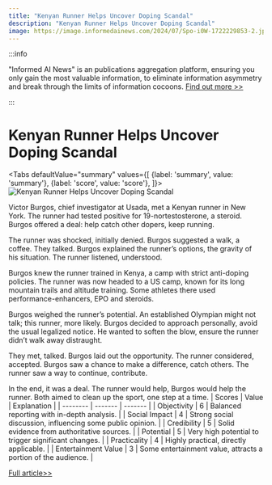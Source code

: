 ```yaml
---
title: "Kenyan Runner Helps Uncover Doping Scandal"
description: "Kenyan Runner Helps Uncover Doping Scandal"
image: https://image.informedainews.com/2024/07/Spo-i0W-1722229853-2.jpg
---
```



:::info

"Informed AI News" is an publications aggregation platform, ensuring you only gain the most valuable information, to eliminate information asymmetry and break through the limits of information cocoons.  [Find out more >>](/)

:::

# Kenyan Runner Helps Uncover Doping Scandal


<Tabs
	defaultValue="summary"
	values={[
	{label: 'summary', value: 'summary'},
	{label: 'score', value: 'score'},
]}>
<TabItem value="summary">
<img
  src="https://image.informedainews.com/2024/07/Spo-i0W-1722229853-2.jpg"
  alt="Kenyan Runner Helps Uncover Doping Scandal"
/>



Victor Burgos, chief investigator at Usada, met a Kenyan runner in New York. The runner had tested positive for 19-nortestosterone, a steroid. Burgos offered a deal: help catch other dopers, keep running.

The runner was shocked, initially denied. Burgos suggested a walk, a coffee. They talked. Burgos explained the runner’s options, the gravity of his situation. The runner listened, understood.

Burgos knew the runner trained in Kenya, a camp with strict anti-doping policies. The runner was now headed to a US camp, known for its long mountain trails and altitude training. Some athletes there used performance-enhancers, EPO and steroids.

Burgos weighed the runner’s potential. An established Olympian might not talk; this runner, more likely. Burgos decided to approach personally, avoid the usual legalized notice. He wanted to soften the blow, ensure the runner didn’t walk away distraught.

They met, talked. Burgos laid out the opportunity. The runner considered, accepted. Burgos saw a chance to make a difference, catch others. The runner saw a way to continue, contribute.

In the end, it was a deal. The runner would help, Burgos would help the runner. Both aimed to clean up the sport, one step at a time.
</TabItem>
<TabItem value="score">
	| Scores     | Value   | Explanation |
	| -------- | ------- | ------- |
	| Objectivity  | 6    | Balanced reporting with in-depth analysis.    |
	| Social Impact | 4     | Strong social discussion, influencing some public opinion.    |
	| Credibility    | 5    | Solid evidence from authoritative sources.    |
	| Potential    | 5    | Very high potential to trigger significant changes.    |
	| Practicality    | 4    | Highly practical, directly applicable.    |
	| Entertainment Value    | 3    | Some entertainment value, attracts a portion of the audience.    |
</TabItem>
</Tabs>

[Full article>>](https://www.theguardian.com/sport/article/2024/jul/28/revealed-how-a-kenyan-runner-turned-undercover-agent-to-lift-the-lid-on-dopers)
